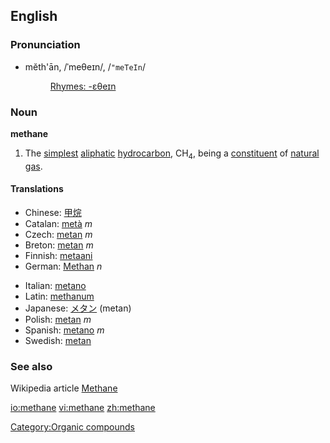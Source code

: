 ==English==
===Pronunciation===
*mĕth'ān, /ˈmeθeɪn/, /<tt>"meTeIn</tt>/
*:[[Rhymes:English:-ɛθeɪn|Rhymes: -ɛθeɪn]]

===Noun===
'''methane'''

#{{chemistry}} The [[simplest]] [[aliphatic]] [[hydrocarbon]], CH<sub>4</sub>, being a [[constituent]] of [[natural gas]].

====Translations====
{{top}}
*Chinese: [[甲烷]]
*Catalan: [[metà]] ''m''
*Czech: [[metan]] ''m''
*Breton: [[metan]] ''m''
*Finnish: [[metaani]]
*German: [[Methan]] ''n''
{{mid}}
*Italian: [[metano]]
*Latin: [[methanum]]
*Japanese: [[メタン]] (metan)
*Polish: [[metan]] ''m''
*Spanish: [[metano]] ''m''
*Swedish: [[metan]] {{n}}
{{bottom}}

===See also===
Wikipedia article [[w:Methane|Methane]]
[[Category:Organic compounds]]

[[io:methane]]
[[vi:methane]]
[[zh:methane]]